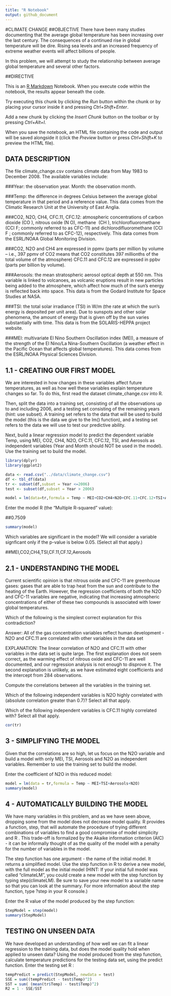 ```yaml
---
title: "R Notebook"
output: github_document
---
```

#CLIMATE CHANGE
##OBJECTIVE
There have been many studies documenting that the average global temperature has been increasing over the last century. The consequences of a continued rise in global temperature will be dire. Rising sea levels and an increased frequency of extreme weather events will affect billions of people.

In this problem, we will attempt to study the relationship between average global temperature and several other factors.

##DIRECTIVE

This is an [R Markdown](http://rmarkdown.rstudio.com) Notebook. When you execute code within the notebook, the results appear beneath the code. 

Try executing this chunk by clicking the *Run* button within the chunk or by placing your cursor inside it and pressing *Ctrl+Shift+Enter*. 


Add a new chunk by clicking the *Insert Chunk* button on the toolbar or by pressing *Ctrl+Alt+I*.

When you save the notebook, an HTML file containing the code and output will be saved alongside it (click the *Preview* button or press *Ctrl+Shift+K* to preview the HTML file).

## DATA DESCRIPTION
The file climate_change.csv contains climate data from May 1983 to December 2008. The available variables include:

###Year: 
the observation year. Month: the observation month.

###Temp: 
the difference in degrees Celsius between the average global temperature in that period and a reference value. This data comes from the Climatic Research Unit at the University of East Anglia. 

###CO2, N2O, CH4, CFC.11, CFC.12: 
atmospheric concentrations of carbon dioxide (CO ), nitrous oxide (N O), methane  (CH ), trichlorofluoromethane (CCl F; commonly referred to as CFC-11) and dichlorodifluoromethane (CCl F ; commonly referred to as CFC-12), respectively. This data comes from the ESRL/NOAA Global Monitoring Division.

###CO2, N2O and CH4
are expressed in ppmv (parts per million by volume  -- i.e., 397 ppmv of CO2 means that CO2 constitutes 397 millionths of the total volume of the atmosphere) CFC.11 and CFC.12 are expressed in ppbv (parts per billion by volume). 

###Aerosols: 
the mean stratospheric aerosol optical depth at 550 nm. This variable is linked to volcanoes, as volcanic eruptions result in new particles being added to the atmosphere, which affect how much of the sun's energy is reflected back into space. This data is from the Godard Institute for Space Studies at NASA. 

###TSI: 
the total solar irradiance (TSI) in W/m (the rate at which the sun's energy is deposited per unit area). Due to sunspots and other solar phenomena, the amount of energy that is given off by the sun varies substantially with time. This data is from the SOLARIS-HEPPA project website. 

###MEI: 
multivariate El Nino Southern Oscillation index (MEI), a measure of the strength of the El Nino/La Nina-Southern Oscillation (a weather effect in the Pacific Ocean that affects global temperatures). This data comes from the ESRL/NOAA Physical Sciences Division.

## 1.1 - CREATING OUR FIRST MODEL 

We are interested in how changes in these variables affect future temperatures, as well as how well these variables explain temperature changes so far. To do this, first read the dataset climate_change.csv into R.

Then, split the data into a training set, consisting of all the observations up to and including 2006, and a testing set consisting of the remaining years (hint: use subset). A training set refers to the data that will be used to build the model (this is the data we give to the lm() function), and a testing set refers to the data we will use to test our predictive ability.

Next, build a linear regression model to predict the dependent variable Temp, using MEI, CO2, CH4, N2O, CFC.11, CFC.12, TSI, and Aerosols as independent variables (Year and Month should NOT be used in the model). Use the training set to build the model.

```r
library(dplyr)
library(ggplot2)
```


```r
data <- read.csv("../data/climate_change.csv")
df <- tbl_df(data)
tr <- subset(df,subset = Year <=2006)
test <- subset(df,subset = Year > 2006)
```


```r
model = lm(data=tr,formula = Temp ~ MEI+CO2+CH4+N2O+CFC.11+CFC.12+TSI+Aerosols)
```

Enter the model R (the "Multiple R-squared" value):

##0.7509

```r
summary(model)
```

Which variables are significant in the model? We will consider a variable signficant only if the p-value is below 0.05. (Select all that apply.)

##MEI,CO2,CH4,TSI,CF.11,CF.12,Aerosols

## 2.1 - UNDERSTANDING THE MODEL

Current scientific opinion is that nitrous oxide and CFC-11 are greenhouse gases: gases that are able to trap heat from the sun and contribute to the heating of the Earth. However, the regression coefficients of both the N2O and CFC-11 variables are negative, indicating that increasing atmospheric concentrations of either of these two compounds is associated with lower global temperatures.

Which of the following is the simplest correct explanation for this contradiction?

Answer: All of the gas concentration variables reflect human development - N2O and CFC.11 are correlated with other variables in the data set

EXPLANATION: The linear correlation of N2O and CFC.11 with other variables in the data set is quite large. The first explanation does not seem correct, as the warming effect of nitrous oxide and CFC-11 are well documented, and our regression analysis is not enough to disprove it. The second explanation is unlikely, as we have estimated eight coefficients and the intercept from 284 observations.

Compute the correlations between all the variables in the training set. 

Which of the following independent variables is N2O highly correlated with (absolute correlation greater than 0.7)? Select all that apply.

Which of the following independent variables is CFC.11 highly correlated with? Select all that apply.


```r
cor(tr)
```

## 3 - SIMPLIFYING THE MODEL 

Given that the correlations are so high, let us focus on the N2O variable and build a model with only MEI, TSI, Aerosols and N2O as independent variables. Remember to use the training set to build the model.

Enter the coefficient of N2O in this reduced model:

```r
model = lm(data = tr,formula = Temp ~ MEI+TSI+Aerosols+N2O)
summary(model)
```

##  4 - AUTOMATICALLY BUILDING THE MODEL 

We have many variables in this problem, and as we have seen above, dropping some from the model does not decrease model quality. R provides a function, step, that will automate the procedure of trying different combinations of variables to find a good compromise of model simplicity and R . This trade-off is formalized by the Akaike information criterion (AIC) - it can be informally thought of as the quality of the model with a penalty for the number of variables in the model.

The step function has one argument - the name of the initial model. It returns a simplified model. Use the step function in R to derive a new model, with the full model as the initial model (HINT: If your initial full model was called "climateLM", you could create a new model with the step function by typing step(climateLM). Be sure to save your new model to a variable name so that you can look at the summary. For more information about the step function, type ?step in your R console.)

Enter the R value of the model produced by the step function:

```r
StepModel = step(model)
summary(StepModel)
```


## TESTING ON UNSEEN DATA
We have developed an understanding of how well we can fit a linear regression to the training data, but does the model quality hold when applied to unseen data?
Using the model produced from the step function, calculate temperature predictions for the testing data set, using the predict function.
Enter the testing set R :

```r
tempPredict = predict(StepModel, newdata = test)
SSE = sum((tempPredict - test$Temp)^2)
SST = sum( (mean(tr$Temp) - test$Temp)^2)
R2 = 1 - SSE/SST
```

